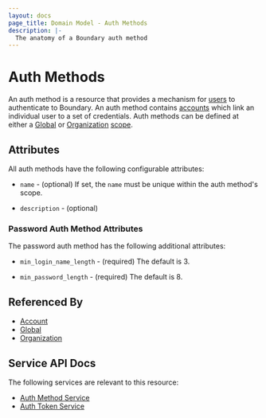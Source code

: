 ```yaml
---
layout: docs
page_title: Domain Model - Auth Methods
description: |-
  The anatomy of a Boundary auth method
---
```


# Auth Methods

An auth method is a resource
that provides a mechanism
for [users][] to authenticate to Boundary.
An auth method contains [accounts][]
which link an individual user to a set of credentials.
Auth methods can be defined at either a [Global][] or [Organization][] [scope][].

## Attributes

All auth methods have the following configurable attributes:

- `name` - (optional)
  If set, the `name` must be unique within the auth method's scope.

- `description` - (optional)

### Password Auth Method Attributes

The password auth method has the following additional attributes:

- `min_login_name_length` - (required) The default is 3.

- `min_password_length` - (required) The default is 8.

## Referenced By

- [Account][]
- [Global][]
- [Organization][]

[account]: /docs/concepts/domain-model/accounts
[accounts]: /docs/concepts/domain-model/accounts
[global]: /docs/concepts/domain-model/scopes#global
[organization]: /docs/concepts/domain-model/scopes#organizations
[scope]: /docs/concepts/domain-model/scopes
[users]: /docs/concepts/domain-model/users

## Service API Docs

The following services are relevant to this resource:

- [Auth Method Service](/api-docs/auth-method-service)
- [Auth Token Service](/api-docs/auth-token-service)
